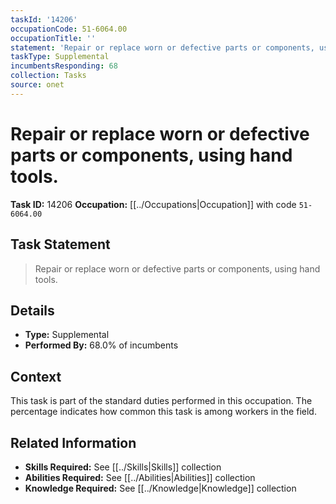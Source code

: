 ```yaml
---
taskId: '14206'
occupationCode: 51-6064.00
occupationTitle: ''
statement: 'Repair or replace worn or defective parts or components, using hand tools.'
taskType: Supplemental
incumbentsResponding: 68
collection: Tasks
source: onet
---
```

# Repair or replace worn or defective parts or components, using hand tools.

**Task ID:** 14206
**Occupation:** [[../Occupations|Occupation]] with code `51-6064.00`

## Task Statement

> Repair or replace worn or defective parts or components, using hand tools.

## Details

- **Type:** Supplemental
- **Performed By:** 68.0% of incumbents

## Context

This task is part of the standard duties performed in this occupation. The percentage indicates how common this task is among workers in the field.

## Related Information

- **Skills Required:** See [[../Skills|Skills]] collection
- **Abilities Required:** See [[../Abilities|Abilities]] collection
- **Knowledge Required:** See [[../Knowledge|Knowledge]] collection
